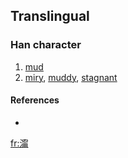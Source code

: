 ==Translingual==

===Han character===
{{Han char|rn=85|rad=水|as=12|sn=15|four=|canj=水十心月 (EJPB)}}

# [[mud]]
# [[miry]], [[muddy]], [[stagnant]]

====References====
* {{Han ref|kx=0652.321|hdz=31747.141|uh=6F9D|ud=28573}}

[[fr:澝]]
